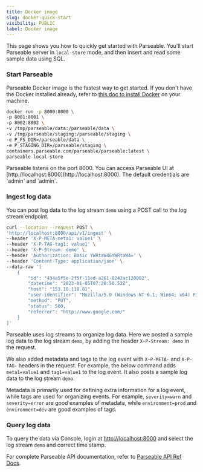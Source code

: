 ```yaml
---
title: Docker image
slug: docker-quick-start
visibility: PUBLIC
label: Docker image
---
```


<head>
<title>Docker Quick Start with Parseable | Parseable</title>
<meta charSet="utf-8" />
<meta name="twitter:card" content="summary" />
</head>

This page shows you how to quickly get started with Parseable. You'll start Parseable server in `local-store` mode, and then insert and read some sample data using SQL.

### Start Parseable

Parseable Docker image is the fastest way to get started. If you don't have the Docker installed already, refer to [this doc to install Docker](https://www.docker.com/products/docker-desktop/) on your machine.

```bash
docker run -p 8000:8000 \
-p 8001:8001 \
-p 8002:8002 \
-v /tmp/parseable/data:/parseable/data \
-v /tmp/parseable/staging:/parseable/staging \
-e P_FS_DIR=/parseable/data \
-e P_STAGING_DIR=/parseable/staging \
containers.parseable.com/parseable/parseable:latest \
parseable local-store
```

<Callout type="tip">
Parseable listens on the port 8000. You can access Parseable UI at [http://localhost:8000](http://localhost:8000). The default credentials are `admin` and `admin`.
</Callout>

### Ingest log data

You can post log data to the log stream `demo` using a POST call to the log stream endpoint.

```bash
curl --location --request POST \
'http://localhost:8000/api/v1/ingest' \
--header 'X-P-META-meta1: value1' \
--header 'X-P-TAG-tag1: value1' \
--header 'X-P-Stream: demo' \
--header 'Authorization: Basic YWRtaW46YWRtaW4=' \
--header 'Content-Type: application/json' \
--data-raw '[
    {
        "id": "434a5f5e-2f5f-11ed-a261-0242ac120002",
        "datetime": "2023-01-05T07:20:50.52Z",
        "host": "153.10.110.81",
        "user-identifier": "Mozilla/5.0 (Windows NT 6.1; Win64; x64) Firefox/64.0",
        "method": "PUT",
        "status": 500,
        "referrer": "http://www.google.com/"
    }
]'
```

Parseable uses log streams to organize log data. Here we posted a sample log data to the log stream `demo`, by adding the header `X-P-Stream: demo` in the request.

We also added metadata and tags to the log event with `X-P-META-` and `X-P-TAG-` headers in the request. For example, the below command adds `meta1=value1` and `tag1=value1` to the log event. It also posts a sample log data to the log stream `demo`.

Metadata is primarily used for defining extra information for a log event, while tags are used for organizing events. For example, `severity=warn` and `severity=error` are good examples of metadata, while `environment=prod` and `environment=dev` are good examples of tags.

### Query log data

To query the data via Console, login at [http://localhost:8000](http://localhost:8000) and select the log stream `demo` and correct time stamp.

For complete Parseable API documentation, refer to [Parseable API Ref Docs](https://www.parseable.com/docs/category/api).
